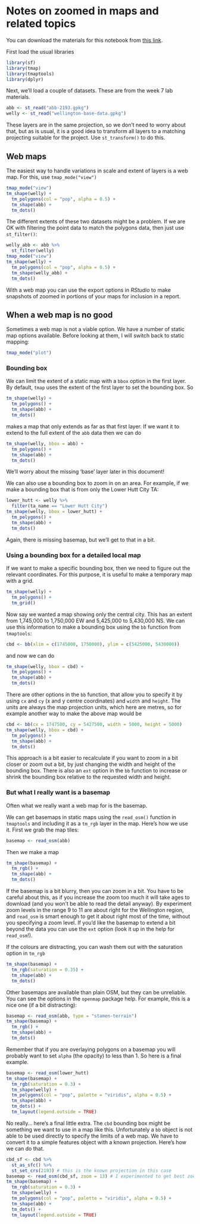 # Notes on zoomed in maps and related topics
You can download the materials for this notebook from [this link](zoomed-in-maps.zip?raw=true).

First load the usual libraries

```r
library(sf)
library(tmap)
library(tmaptools)
library(dplyr)
```

Next, we'll load a couple of datasets. These are from the week 7 lab materials.

```r
abb <- st_read("abb-2193.gpkg")
welly <- st_read("wellington-base-data.gpkg")
```

These layers are in the same projection, so we don't need to worry about that, but as is usual, it is a good idea to transform all layers to a matching projecting suitable for the project. Use `st_transform()` to do this.

## Web maps
The easiest way to handle variations in scale and extent of layers is a web map. For this, use `tmap_mode("view")`

```r
tmap_mode("view")
tm_shape(welly) +
  tm_polygons(col = "pop", alpha = 0.5) + 
  tm_shape(abb) +
  tm_dots()
```

The different extents of these two datasets might be a problem. If we are OK with filtering the point data to match the polygons data, then just use `st_filter()`:

```r
welly_abb <- abb %>%
  st_filter(welly)
tmap_mode("view")
tm_shape(welly) +
  tm_polygons(col = "pop", alpha = 0.5) + 
  tm_shape(welly_abb) +
  tm_dots()
```

With a web map you can use the export options in _RStudio_ to make snapshots of zoomed in portions of your maps for inclusion in a report.
 
## When a web map is no good
Sometimes a web map is not a viable option. We have a number of static map options available. Before looking at them, I will switch back to static mapping:

```r
tmap_mode("plot")
```

### Bounding box
We can limit the extent of a static map with a `bbox` option in the first layer. By default, `tmap` uses the extent of the first layer to set the bounding box. So

```r
tm_shape(welly) + 
  tm_polygons() +
  tm_shape(abb) + 
  tm_dots()
```
 
makes a map that only extends as far as that first layer. If we want it to extend to the full extent of the `abb` data then we can do

```r
tm_shape(welly, bbox = abb) +
  tm_polygons() +
  tm_shape(abb) + 
  tm_dots()
```

We'll worry about the missing 'base' layer later in this document!

We can also use a bounding box to zoom in on an area. For example, if we make a bounding box that is from only the Lower Hutt City TA:

```r
lower_hutt <- welly %>%
  filter(ta_name == "Lower Hutt City")
tm_shape(welly, bbox = lower_hutt) +
  tm_polygons() +
  tm_shape(abb) + 
  tm_dots()
```

Again, there is missing basemap, but we'll get to that in a bit.

### Using a bounding box for a detailed local map
If we want to make a specific bounding box, then we need to figure out the relevant coordinates. For this purpose, it is useful to make a temporary map with a grid.

```r
tm_shape(welly) +
  tm_polygons() +
  tm_grid()
```

Now say we wanted a map showing only the central city. This has an extent from 1,745,000 to 1,750,000 EW and 5,425,000 to 5,430,000 NS. We can use this information to make a bounding box using the `bb` function from `tmaptools`:

```r
cbd <- bb(xlim = c(1745000, 1750000), ylim = c(5425000, 5430000))
```

and now we can do

```r
tm_shape(welly, bbox = cbd) +
  tm_polygons() +
  tm_shape(abb) + 
  tm_dots()
```

There are other options in the `bb` function, that allow you to specify it by using `cx` and `cy` (x and y centre coordinates) and `width` and `height`. The units are always the map projection units, which here are metres, so for example another way to make the above map would be

```r
cbd <- bb(cx = 1747500, cy = 5427500, width = 5000, height = 5000)
tm_shape(welly, bbox = cbd) +
  tm_polygons() +
  tm_shape(abb) + 
  tm_dots()
```

This approach is a bit easier to recalculate if you want to zoom in a bit closer or zoom out a bit, by just changing the width and height of the bounding box. There is also an `ext` option in the `bb` function to increase or shrink the bounding box relative to the requested width and height.

### But what I really want is a basemap
Often what we really want a web map for is the basemap.

We can get basemaps in static maps using the `read_osm()` function in `tmaptools` and including it as a `tm_rgb` layer in the map. Here's how we use it. First we grab the map tiles:

```r
basemap <- read_osm(abb)
```

Then we make a map

```r
tm_shape(basemap) + 
  tm_rgb() + 
  tm_shape(abb) + 
  tm_dots()
```

If the basemap is a bit blurry, then you can zoom in a bit. You have to be careful about this, as if you increase the zoom too much it will take ages to download (and you won't be able to read the detail anyway). By experiment zoom levels in the range 9 to 11 are about right for the Wellington region, and `read_osm` is smart enough to get it about right most of the time, without you specifying a zoom level. If you'd like the basemap to extend a bit beyond the data you can use the `ext` option (look it up in the help for `read_osm`!).
 
If the colours are distracting, you can wash them out with the saturation option in `tm_rgb`

```r
tm_shape(basemap) + 
  tm_rgb(saturation = 0.35) + 
  tm_shape(abb) + 
  tm_dots()
```

Other basemaps are available than plain OSM, but they can be unreliable. You can see the options in the `openmap` package help. For example, this is a nice one (if a bit distracting):

```r
basemap <- read_osm(abb, type = "stamen-terrain")
tm_shape(basemap) + 
  tm_rgb() + 
  tm_shape(abb) + 
  tm_dots()
```

Remember that if you are overlaying polygons on a basemap you will probably want to set `alpha` (the opacity) to less than 1. So here is a final example.

```r
basemap <- read_osm(lower_hutt)
tm_shape(basemap) +
  tm_rgb(saturation = 0.3) +
  tm_shape(welly) + 
  tm_polygons(col = "pop", palette = "viridis", alpha = 0.5) +
  tm_shape(abb) + 
  tm_dots() +
  tm_layout(legend.outside = TRUE)
```

No really... here's a final little extra. The `cbd` bounding box might be something we want to use in a map like this. Unfortunately a `bb` object is not able to be used directly to specify the limits of a web map. We have to convert it to a simple features object with a known projection. Here's how we can do that.

```r
cbd_sf <- cbd %>% 
  st_as_sfc() %>% 
  st_set_crs(2193) # this is the known projection in this case
basemap <- read_osm(cbd_sf, zoom = 13) # I experimented to get best zoom
tm_shape(basemap) +
  tm_rgb(saturation = 0.3) +
  tm_shape(welly) + 
  tm_polygons(col = "pop", palette = "viridis", alpha = 0.5) +
  tm_shape(abb) + 
  tm_dots() +
  tm_layout(legend.outside = TRUE)
```


